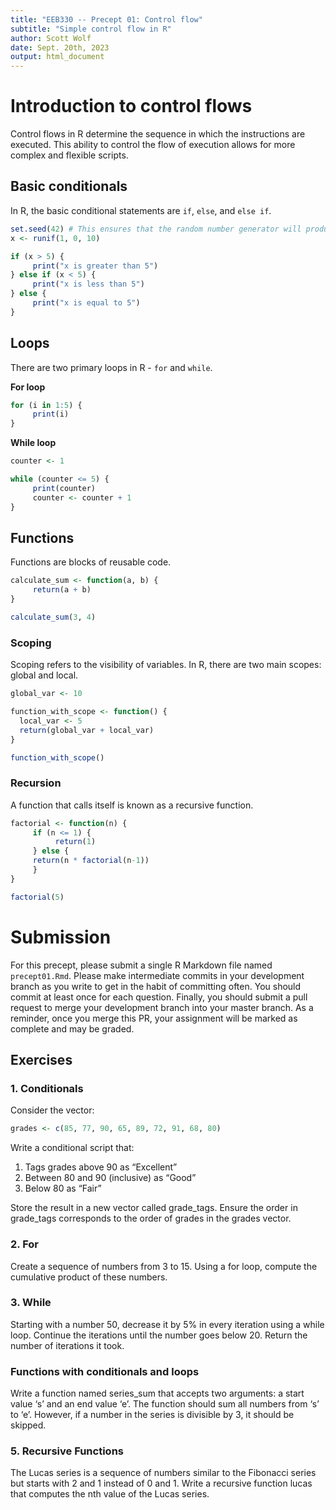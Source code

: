 ```yaml
---
title: "EEB330 -- Precept 01: Control flow"
subtitle: "Simple control flow in R"
author: Scott Wolf
date: Sept. 20th, 2023
output: html_document
---
```


# Introduction to control flows

Control flows in R determine the sequence in which the instructions are executed. This ability to control the flow of execution allows for more complex and flexible scripts. 

## Basic conditionals

In R, the basic conditional statements are `if`, `else`, and `else if`.

```r
set.seed(42) # This ensures that the random number generator will produce the same results each time the script is run
x <- runif(1, 0, 10)

if (x > 5) {
     print("x is greater than 5")
} else if (x < 5) {
     print("x is less than 5")
} else {
     print("x is equal to 5")
}
```

## Loops

There are two primary loops in R - `for` and `while`.

**For loop**

```r
for (i in 1:5) {
     print(i)
}
```

**While loop**

```r
counter <- 1

while (counter <= 5) {
     print(counter)
     counter <- counter + 1
}
```

## Functions

Functions are blocks of reusable code.

```r
calculate_sum <- function(a, b) {
     return(a + b)
}

calculate_sum(3, 4)
```

### Scoping

Scoping refers to the visibility of variables. In R, there are two main scopes: global and local.

```r
global_var <- 10

function_with_scope <- function() {
  local_var <- 5
  return(global_var + local_var)
}

function_with_scope()
```

### Recursion

A function that calls itself is known as a recursive function.

```r
factorial <- function(n) {
     if (n <= 1) {
          return(1)
     } else {
     return(n * factorial(n-1))
     }
}

factorial(5)
```

# Submission

For this precept, please submit a single R Markdown file named `precept01.Rmd`. Please make intermediate commits in your development branch as you write to get in the habit of committing often. You should commit at least once for each question. Finally, you should submit a pull request to merge your development branch into your master branch. As a reminder, once you merge this PR, your assignment will be marked as complete and may be graded.


## Exercises


### 1. Conditionals

Consider the vector:

```r
grades <- c(85, 77, 90, 65, 89, 72, 91, 68, 80)
```

Write a conditional script that:

1. Tags grades above 90 as "Excellent"
2. Between 80 and 90 (inclusive) as "Good"
3. Below 80 as "Fair"

Store the result in a new vector called grade_tags. Ensure the order in grade_tags corresponds to the order of grades in the grades vector.


### 2. For

Create a sequence of numbers from 3 to 15. Using a for loop, compute the cumulative product of these numbers.


### 3. While

Starting with a number 50, decrease it by 5% in every iteration using a while loop. Continue the iterations until the number goes below 20. Return the number of iterations it took.


### Functions with conditionals and loops

Write a function named series_sum that accepts two arguments: a start value 's' and an end value 'e'. The function should sum all numbers from 's' to 'e'. However, if a number in the series is divisible by 3, it should be skipped.


### 5. Recursive Functions

The Lucas series is a sequence of numbers similar to the Fibonacci series but starts with 2 and 1 instead of 0 and 1. Write a recursive function lucas that computes the nth value of the Lucas series.
